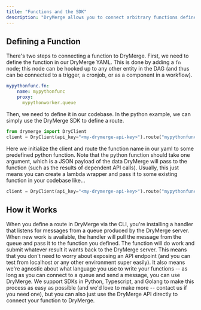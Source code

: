```yaml
---
title: "Functions and the SDK"
description: "DryMerge allows you to connect arbitrary functions defined in any language to your workflow -- this allows you to integrate arbitrary existing code (regardless of whether you've hoste it in the cloud, on serverless, behind a VPC, or even on localhost)  to your API graph. This is powerful, since it allows you to (1): trigger highly internal tasks that don't expose APIs when any (external or internal) event occurs. "
---
```


## Defining a Function
There's two steps to connecting a function to DryMerge. First, we need to define the function in our DryMerge YAML. This is done by adding a `fn` node; this node can be hooked up to any other entity in the DAG (and thus can be connected to a trigger, a cronjob, or as a component in a workflow).
```yaml
mypythonfunc.fn:
    name: mypythonfunc
    proxy:
      mypythonworker.queue
```

Then, we need to define it in our codebase. In the python example, we can simply use the DryMerge SDK to define a route. 

```python
from drymerge import DryClient
client = DryClient(api_key="<my-drymerge-api-key>").route("mypythonfunc", my_predefined_function)
```

Here we initialize the client and route the function name in our yaml to some predefined python function. Note that the python function should take one argument, which is a JSON payload of the data DryMerge will pass to the function (such as the results of dependent API calls). Usually, this just means you can create a lambda wrapper and pass it to some existing function in your codebase like...

```python
client = DryClient(api_key="<my-drymerge-api-key>").route("mypythonfunc", my_predefined_function)
```


## How it Works
When you define a route in DryMerge via the CLI, you're installing a handler that listens for messages from a queue produced by the DryMerge server. When new work is available, the handler will pull the message from the queue and pass it to the function you defined. The function will do work and submit whatever result it wants back to the DryMerge server. This means that you don't need to worry about exposing an API endpoint (and you can test from localhost or any other environment super easily). It also means we're agnostic about what language you use to write your functions -- as long as you can connect to a queue and send a message, you can use DryMerge. We support SDKs in Python, Typescript, and Golang to make this process as easy as possible (and we'd love to make more -- contact us if you need one), but you can also just use the DryMerge API directly to connect your function to DryMerge.

